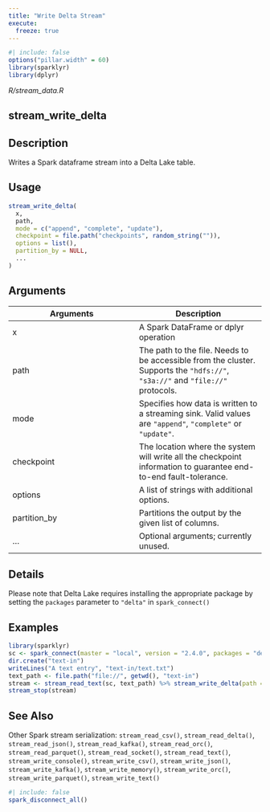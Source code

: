 ```yaml
---
title: "Write Delta Stream"
execute:
  freeze: true
---
```


```r
#| include: false
options("pillar.width" = 60)
library(sparklyr) 
library(dplyr)
```

*R/stream_data.R*

## stream_write_delta

## Description
Writes a Spark dataframe stream into a Delta Lake table. 


## Usage
```r
stream_write_delta( 
  x, 
  path, 
  mode = c("append", "complete", "update"), 
  checkpoint = file.path("checkpoints", random_string("")), 
  options = list(), 
  partition_by = NULL, 
  ... 
) 
```

## Arguments
|Arguments|Description|
|---|---|
| x | A Spark DataFrame or dplyr operation |
| path | The path to the file. Needs to be accessible from the cluster. Supports the `"hdfs://"`, `"s3a://"` and `"file://"` protocols. |
| mode | Specifies how data is written to a streaming sink. Valid values are `"append"`, `"complete"` or `"update"`. |
| checkpoint | The location where the system will write all the checkpoint information to guarantee end-to-end fault-tolerance. |
| options | A list of strings with additional options. |
| partition_by | Partitions the output by the given list of columns. |
| ... | Optional arguments; currently unused. |

## Details
Please note that Delta Lake requires installing the appropriate package by setting the `packages` parameter to `"delta"` in `spark_connect()`




## Examples
```r
library(sparklyr) 
sc <- spark_connect(master = "local", version = "2.4.0", packages = "delta") 
dir.create("text-in") 
writeLines("A text entry", "text-in/text.txt") 
text_path <- file.path("file://", getwd(), "text-in") 
stream <- stream_read_text(sc, text_path) %>% stream_write_delta(path = "delta-test") 
stream_stop(stream) 
```

## See Also
Other Spark stream serialization:  `stream_read_csv()`, `stream_read_delta()`, `stream_read_json()`, `stream_read_kafka()`, `stream_read_orc()`, `stream_read_parquet()`, `stream_read_socket()`, `stream_read_text()`, `stream_write_console()`, `stream_write_csv()`, `stream_write_json()`, `stream_write_kafka()`, `stream_write_memory()`, `stream_write_orc()`, `stream_write_parquet()`, `stream_write_text()`


```r
#| include: false
spark_disconnect_all()
```
